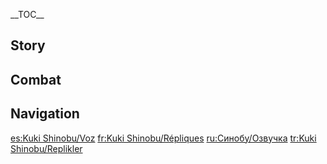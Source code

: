 {{CharacterTabs}}
{{LanguageTabs}}
__TOC__
==Story==
{{VO/Story
|character           = Kuki Shinobu
|name                = Kuki Shinobu

<!-- Hello -->
|vo_01_01_title      = Hello
|vo_01_01_file       = VO_{language}{character} Hello.ogg
|vo_01_01_tx         = Oh... Hey there! I'm Kuki Shinobu, deputy leader of the [[Arataki Gang]]. We offer a wide range of services, including but not limited to transport and logistics, security, home repair, and musical performances. Please feel free to contact me if you need anything. Here's my card.
|vo_01_01_mention    = 

<!-- Chats -->
|vo_02_01_title      = Chat: In a Pinch
|vo_02_01_file       = VO_{language}{character} Chat - In a Pinch.ogg
|vo_02_01_tx         = Just let me know if you ever find yourself in a pinch. I can help you out.
|vo_02_01_mention    = 

|vo_02_02_title      = Chat: Certificates
|vo_02_02_file       = VO_{language}{character} Chat - Certificates.ogg
|vo_02_02_tx         = The criteria for certificate exams are straightforward enough, what it really comes down to is whether you are willing to put in the time. If you study and practice, then it's really not all that difficult.
|vo_02_02_mention    = 

|vo_02_03_title      = Chat: The Arataki Gang
|vo_02_03_file       = VO_{language}{character} Chat - The Arataki Gang.ogg
|vo_02_03_tx         = If the Arataki Gang stirs up any trouble, I'll drag every last one of them back to apologize.
|vo_02_03_mention    = 

<!-- Weather -->
|vo_03_01_title      = When It Rains
|vo_03_01_file       = VO_{language}{character} When It Rains.ogg
|vo_03_01_tx         = We don't need an umbrella, just pick up the pace.
|vo_03_01_mention    = 

|vo_03_02_title      = When Thunder Strikes
|vo_03_02_file       = VO_{language}{character} When Thunder Strikes.ogg
|vo_03_02_tx         = Be careful. No one wants to get struck by lightning.
|vo_03_02_mention    = 

|vo_03_03_title      = When It Snows
|vo_03_03_file       = VO_{language}{character} When It Snows.ogg
|vo_03_03_tx         = Let's just finish the job and leave. There's no need to waste time.
|vo_03_03_mention    = 

|vo_03_04_title      = When the Sun Is Out
|vo_03_04_file       = VO_{language}{character} When the Sun Is Out.ogg
|vo_03_04_tx         = It's a nice day, but I can't seem to shake this strange feeling... Huh, let's just hope it's my imagination.
|vo_03_04_mention    = 

|vo_03_05_title      = When the Wind Is Blowing
|vo_03_05_file       = VO_{language}{character} When the Wind Is Blowing.ogg
|vo_03_05_tx         = Hmm... what a pleasant breeze.
|vo_03_05_mention    = 

<!-- Greetings -->
|vo_04_01_title      = Good Morning
|vo_04_01_file       = VO_{language}{character} Good Morning.ogg
|vo_04_01_tx         = Morning. Going out to train? Huh, I didn't know you were so diligent.
|vo_04_01_mention    = 

|vo_04_02_title      = Good Afternoon
|vo_04_02_file       = VO_{language}{character} Good Afternoon.ogg
|vo_04_02_tx         = Hey, what would you like to eat? I've been saving up lately, so lunch is on me.
|vo_04_02_mention    = 

|vo_04_03_title      = Good Evening
|vo_04_03_file       = VO_{language}{character} Good Evening.ogg
|vo_04_03_tx         = Some commissions are better done by night. I can't trust the gang with such tasks though, so I usually do them myself.
|vo_04_03_mention    = 

|vo_04_04_title      = Good Night
|vo_04_04_file       = VO_{language}{character} Good Night.ogg
|vo_04_04_tx         = Go ahead and take a rest if you need. Don't worry about me.
|vo_04_04_mention    = 

<!-- About -->
|vo_05_01_title      = About {character}: Gang's Deputy Leader
|vo_05_01_file       = VO_{language}{character} About {character} - Gang's Deputy Leader.ogg
|vo_05_01_tx         = My primary responsibilities are to bring in business and maintain a stable team... uh, as well as bailing out the gang from the Police Station, returning snacks and toys to kids, and catching anyone secretly slacking off during a job... I guess you could say all this extra work comes with being part of the Arataki Gang. I suppose that leaders of other groups wouldn't have to put up with that kind of stuff. But then again, no one else could do the job like me.
|vo_05_01_mention    = 

|vo_05_02_title      = About {character}: Backup Plan
|vo_05_02_friendship = 4
|vo_05_02_file       = VO_{language}{character} About {character} - Backup Plan.ogg
|vo_05_02_tx         = Hmm? What would happen if the gang ever disbanded? First of all, that would never happen. Secondly, even if that did happen, I've got nothing to worry about. I've always got a way to make ends meet.
|vo_05_02_mention    = 

<!-- About Us -->
|vo_06_01_title      = About Us: Notes
|vo_06_01_file       = VO_{language}{character} About Us - Notes.ogg
|vo_06_01_tx         = Come find me if you ever suddenly want to become certified in anything. I'll lend you all my notes for the exam. Believe me, my notes are detailed enough to help anybody pass.
|vo_06_01_mention    = 

|vo_06_02_title      = About Us: Cleaning Up the Mess
|vo_06_02_friendship = 6
|vo_06_02_file       = VO_{language}{character} About Us - Cleaning Up the Mess.ogg
|vo_06_02_tx         = Whether you are in the Arataki Gang or not, I'll never treat you as an outsider. Just go ahead and leave the logistics and planning to me. Trust me, I'm an expert. I can handle anything, no matter how complicated it might seem. Huh? You're concerned about my safety? Hehe, don't worry, all these years of experience aren't just for show.
|vo_06_02_mention    = 

<!-- Miscellany I -->
|vo_07_01_title      = About the [[Vision]]
|vo_07_01_file       = VO_{language}{character} About the Vision.ogg
|vo_07_01_tx         = Just like a certificate, this Vision is solid proof of my capabilities. The only difference is that I'm still not certain about a Vision's assessment criteria.

|vo_07_02_title      = Something to Share: Face Mask
|vo_07_02_file       = VO_{language}{character} Something to Share - Face Mask.ogg
|vo_07_02_tx         = I wear a mask because I don't want to be recognized by anybody, especially when I'm working with the Arataki Gang. If someone I know manages to recognize me, they're sure to make a big fuss about it... It gives me a headache just thinking about it. I won't ever let it happen again! Ahem, never mind...
|vo_07_02_mention    = 

|vo_07_03_title      = Something to Share: Gang Bylaws
|vo_07_03_friendship = 4
|vo_07_03_file       = VO_{language}{character} Something to Share - Gang Bylaws.ogg
|vo_07_03_tx         = I came up with the Gang Bylaws so everyone would have a set of guidelines to follow. Huh? Why are they willing to follow my rules? Because both my words and my fists are very persuasive.
|vo_07_03_mention    = 

|vo_07_04_title      = Interesting Things
|vo_07_04_file       = VO_{language}{character} Interesting Things.ogg
|vo_07_04_tx         = There is a saying circulating among the shrines claiming that if you weave [[Naku Weed]] into a ring and wrap it around your body, it can dispel disaster and bring good fortune. So, do you believe that? I, however, personally find the plant's paralyzing effect a little more practical.
|vo_07_04_mention    = 

<!-- About Teammates -->
|vo_08_01_title      = About the [[Raiden Shogun]]
|vo_08_01_friendship = 4
|vo_08_01_quest      = Transient Dreams
|vo_08_01_file       = VO_{language}{character} About the Raiden Shogun.ogg
|vo_08_01_tx         = After the [[Sakoku Decree]] was lifted, the Raiden Shogun issued many decrees aimed at supporting the development of various industries. All those certificates I received during the Sakoku Decree are coming in real handy now, and the gang is finally out of the red... Fate really does have its ways. Who would've thought after all that, I'd still have her to thank?
|vo_08_01_mention    = Raiden Shogun

|vo_08_02_title      = About [[Kujou Sara]]
|vo_08_02_friendship = 4
|vo_08_02_file       = VO_{language}{character} About Kujou Sara.ogg
|vo_08_02_tx         = Madam Kujou? Yes, she's a friend of mine. Hmm? You're surprised that I know her? Oh, you must've misunderstood, I knew her from before I joined the Arataki Gang. Heh, in fact, it's hard to tell who's the winner whenever we spar.
|vo_08_02_mention    = Kujou Sara

|vo_08_03_title      = About [[Yae Miko]]
|vo_08_03_friendship = 4
|vo_08_03_file       = VO_{language}{character} About Yae Miko.ogg
|vo_08_03_tx         = You can't imagine how boring it is to be a shrine maiden. Even Lady Guuji from the Grand Narukami Shrine has her publishing gig to break up the monotony. I will never go back to being a shrine maiden. Never.
|vo_08_03_mention    = Yae Miko

|vo_08_04_title      = About [[Arataki Itto]]
|vo_08_04_friendship = 4
|vo_08_04_file       = VO_{language}{character} About Arataki Itto.ogg
|vo_08_04_tx         = The boss has a lot of unpleasant memories from his past, but he still manages to stay positive. I'd say that kind of resilience is pretty rare. He treats us well and his character has a good effect on everyone in the gang. Of course, it's never an excuse for him to run amok with no consideration for others. Just let me know if he ever causes you any trouble and I'll be sure to make him regret ever being rude to you.
|vo_08_04_mention    = Arataki Itto

|vo_08_05_title      = About [[Yanfei]]
|vo_08_05_friendship = 4
|vo_08_05_file       = VO_{language}{character} About Yanfei.ogg
|vo_08_05_tx         = Back then I had an argument with my family and I only wanted to run away as far as I could. So, I went to study law in Liyue, but thanks to this experience, I got to meet Yanfei. She's like a walking law encyclopedia. Huh? Me? I have a certificate but there are a lot of restrictions for practicing law... It's not really the right field for me.
|vo_08_05_mention    = Yanfei

|vo_08_06_title      = About [[Shikanoin Heizou]]
|vo_08_06_friendship = 4
|vo_08_06_file       = VO_{language}{character} About Shikanoin Heizou.ogg
|vo_08_06_tx         = He's different from the other Doushin of the Tenryou Commission. I have yet to see him on patrol or apprehend anyone, and he occasionally comes to me to buy intelligence. In exchange, I asked him to put in a good word for me whenever I'm bailing people out of the Police Station. He gladly agreed. I'd say that's a pretty good deal... After all, getting the boys to keep their eyes and ears open on the streets is easy enough.
|vo_08_06_mention    = Shikanoin Heizou

<!-- More Abou -->
|vo_09_01_title      = More About {character}: I
|vo_09_01_file       = VO_{language}{character} More About {character} - 01.ogg
|vo_09_01_tx         = I've worked many different jobs and I'm certified in a variety of fields. In terms of management, I've led a small team and have been responsible for delegating tasks and allocating resources according to... Uh, sorry, don't mind me... Sometimes I still slip into interview mode.
|vo_09_01_mention    = 

|vo_09_02_title      = More About {character}: II
|vo_09_02_friendship = 3
|vo_09_02_file       = VO_{language}{character} More About {character} - 02.ogg
|vo_09_02_tx         = I come from a family of shrine maidens but I'm not cut out for that kind of work at all. When I ran away from home, I immediately thought I should learn as much as possible to support myself. I studied everything from cooking, tailoring, and fighting, to legal consulting, publishing, and editing... It wasn't until I really settled into society that I realized I've learned everything I need.
|vo_09_02_mention    = 

|vo_09_03_title      = More About {character}: III
|vo_09_03_friendship = 4
|vo_09_03_file       = VO_{language}{character} More About {character} - 03.ogg
|vo_09_03_tx         = Hmm? You think I've got good social skills? Well, you could say I've seen a lot of the world by now. I've learned how to read people based on their expressions and body language. Besides, nine times out of ten, it's the gang getting in trouble. I don't mind putting on a face to get us out of a sticky predicament, but I still prefer not to smile.
|vo_09_03_mention    = 

|vo_09_04_title      = More About {character}: IV
|vo_09_04_friendship = 5
|vo_09_04_file       = VO_{language}{character} More About {character} - 04.ogg
|vo_09_04_tx         = When I first joined the Arataki Gang, the boss told me to teach the others how to fight. So the first thing I did was beat them up, one by one. I was a little surprised that even in their bruised and swollen state they still respectfully called me Shinobu and asked me to lead them. Hmph, at that moment, I knew they really were a big bunch of idiots... But that's fine, even a group like this won't slow me down, I'll just take care of everything myself.
|vo_09_04_mention    = Arataki Itto

|vo_09_05_title      = More About {character}: V
|vo_09_05_friendship = 6
|vo_09_05_file       = VO_{language}{character} More About {character} - 05.ogg
|vo_09_05_tx         = It's my own decision to stay in the Arataki Gang. It can be pretty annoying having to clean up their mess all the time, but in return, they treat me with a sincerity that is irreplaceable... They always save the best things for me and never leave me feeling down. When I announced my decision to stay in the gang, they all cheered for me. I know outsiders don't think very highly of the Arataki Gang, and the members themselves don't really care what others think. But, I still want to strive to change the impression we leave. I might complain about them from time to time as my family, but I'll never let anyone badmouth them.
|vo_09_05_mention    = 

<!-- Miscellany II -->
|vo_10_01_title      = {character}'s Hobbies
|vo_10_01_file       = VO_{language}{character} Hobbies.ogg
|vo_10_01_tx         = Being in the gang means having lots of free time. I often finish reading a whole book or even pass a certificate exam before I even realize it. Kinda nice, wouldn't you agree? When my family asks about me, at least I can tell them I don't waste my time, and when I go job hunting, I have lots of qualifications to rely on. In this ultra-competitive society, a misfit like myself with all these certificates will never go hungry.
|vo_10_01_mention    = 

|vo_10_02_title      = {character}'s Troubles
|vo_10_02_file       = VO_{language}{character} Troubles.ogg
|vo_10_02_tx         = Back then, I wanted to avoid getting dragged back to the shrine at all cost, so I had to find a way to stand on my own two feet. So far, I think I'm doing alright.
|vo_10_02_mention    = 

|vo_10_03_title      = Favorite Food
|vo_10_03_file       = VO_{language}{character} Favorite Food.ogg
|vo_10_03_tx         = Even after eating something really filling like ramen or gyoza, I still always want to finish my meal with a small bowl of rice. Rice is just delicious, that's all. Is there a problem with that?
|vo_10_03_mention    = 

|vo_10_04_title      = Least Favorite Food
|vo_10_04_file       = VO_{language}{character} Least Favorite Food.ogg
|vo_10_04_tx         = There's a saying I heard in Liyue: "There is no bad food, only bad cooks." After getting my license as a chef, I became even more convinced that this is absolutely true.
|vo_10_04_mention    = 

|vo_11_01_title      = Receiving a Gift: I
|vo_11_01_file       = VO_{language}{character} Receiving a Gift - 01.ogg
|vo_11_01_tx         = This is truly exceptional. Ehem... I'll just have another bite.
|vo_11_02_title      = Receiving a Gift: II
|vo_11_02_file       = VO_{language}{character} Receiving a Gift - 02.ogg
|vo_11_02_tx         = Did you make this? Hmm... you're more than qualified to be a chef.
|vo_11_03_title      = Receiving a Gift: III
|vo_11_03_file       = VO_{language}{character} Receiving a Gift - 03.ogg
|vo_11_03_tx         = Honestly, did you use the wrong seasonings?

<!-- Birthday -->
|vo_12_01_title      = Birthday
|vo_12_01_file       = VO_{language}{character} Birthday.ogg
|vo_12_01_tx         = Happy birthday! Here, take this special dart made from Naku Weed. Be careful, yep, that's the way to hold it... Make sure you predict the trajectory before you throw it... Hehe, I'm happy that you like it. Oh, don't treat it like a toy, it's still quite dangerous. If you want to practice a little more, I can teach you.
|vo_12_01_mention    = 

<!-- Feelings About Ascension -->
|vo_13_01_title      = Feelings About Ascension: Intro
|vo_13_01_ascension  = 1
|vo_13_01_file       = VO_{language}{character} Feelings About Ascension - 01.ogg
|vo_13_01_tx         = If you haven't mastered the basics, then there's no point in even trying to discuss it. That's the purpose of a basic-level certificate, to show you actually know something.
|vo_13_01_mention    = 

|vo_13_02_title      = Feelings About Ascension: Building Up
|vo_13_02_ascension  = 2
|vo_13_02_file       = VO_{language}{character} Feelings About Ascension - 02.ogg
|vo_13_02_tx         = I have an intermediate certificate, which means that I'm qualified to handle most problems. Is there anything I can help you with?
|vo_13_02_mention    = 

|vo_13_03_title      = Feelings About Ascension: Climax
|vo_13_03_ascension  = 4
|vo_13_03_file       = VO_{language}{character} Feelings About Ascension - 03.ogg
|vo_13_03_tx         = Earning an advanced certificate is not easy, it requires both talent and actual combat experience.
|vo_13_03_mention    = 

|vo_13_04_title      = Feelings About Ascension: Conclusion
|vo_13_04_ascension  = 6
|vo_13_04_file       = VO_{language}{character} Feelings About Ascension - 04.ogg
|vo_13_04_tx         = Certificates are useful for judging professional skills but they fail to measure the amount of effort or emotional investment involved. Our friendship has gone beyond something that can be expressed with a simple "thank you." Let me express my feelings by always giving the very best of my abilities.
|vo_13_04_mention    = 
}}

==Combat==
{{Combat VO
|character           = Kuki Shinobu

<!-- Elemental Skill -->
|skill_1_tx          = Our bond is strong!
|skill_2_tx          = Dissipate!
|skill_3_tx          = Stand with me.

<!-- Elemental Burst -->
|burst_1_tx          = I'll settle this!
|burst_2_tx          = Lightning... purifies!
|burst_3_tx          = Out of my way.

<!-- Sprint Start -->
|sprint-s_1_file     = Sprint Start 01,Sprint Start 02,Sprint Start 03

|glider_1_file       = Deploying Wind Glider 01,Deploying Wind Glider 02,Deploying Wind Glider 03

|chest_1_tx          = Every little bit counts.
|chest_2_tx          = Alright, this'll do.
|chest_3_tx          = It's all yours.

|low-hp_1_tx         = Stop right there.
|low-hp_2_tx         = Now I'm mad...
|low-hp_3_tx         = Alright, it's my turn...

<!-- Ally at Low HP -->
|ally-low-hp_1_tx    = I'll clean this up.
|ally-low-hp_2_tx    = I'm qualified to handle this.

|fallen_1_tx         = Sorry... for the trouble...
|fallen_2_tx         = Take care of... the gang...
|fallen_3_tx         = What a humiliation...

|hit-l_1_file        = Light Hit Taken 02
|hit-l_1_tx          = Again.
|hit-l_2_file        = Light Hit Taken 01,Light Hit Taken 03,Light Hit Taken 04,Light Hit Taken 05,Light Hit Taken 06

|hit-h_1_tx          = Just you wait!
|hit-h_2_tx          = Looking for a fight?
|hit-h_3_file        = Heavy Hit Taken 03,Heavy Hit Taken 04,Heavy Hit Taken 05,Heavy Hit Taken 06

|join_1_tx           = Wait for my signal.
|join_2_tx           = What'd they do this time?
|join_3_tx           = Don't tell me they did it again...

|idle_1_file         = Standby 01

|atk-l_1_file        = Light Attack 01,Light Attack 02,Light Attack 03,Light Attack 04,Light Attack 05,Light Attack 06,Light Attack 07

|atk-m_1_file        = Mid Attack 01,Mid Attack 02,Mid Attack 03

|atk-h_1_file        = Heavy Attack 01,Heavy Attack 02,Heavy Attack 03

|climb_1_file        = Climbing 01,Climbing 02,Climbing 03,Climbing 04,Climbing 05

|climb-b_1_file      = Climbing Breath 01,Climbing Breath 02,Climbing Breath 03

<!-- Jumping -->
|jump_1_file         = Jumping 01,Jumping 02,Jumping 03,Jumping 04,Jumping 05
}}

==Navigation==
{{Character Navbox|type=playable|link type=vo}}

[[es:Kuki Shinobu/Voz]]
[[fr:Kuki Shinobu/Répliques]]
[[ru:Синобу/Озвучка]]
[[tr:Kuki Shinobu/Replikler]]
